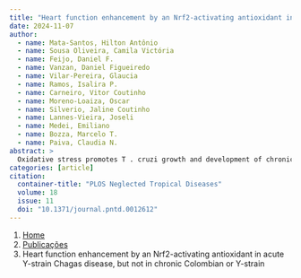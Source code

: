```yaml
---
title: "Heart function enhancement by an Nrf2-activating antioxidant in acute Y-strain Chagas disease, but not in chronic Colombian or Y-strain"
date: 2024-11-07
author:
  - name: Mata-Santos, Hilton Antônio
  - name: Sousa Oliveira, Camila Victória
  - name: Feijo, Daniel F.
  - name: Vanzan, Daniel Figueiredo
  - name: Vilar-Pereira, Glaucia
  - name: Ramos, Isalira P.
  - name: Carneiro, Vitor Coutinho
  - name: Moreno-Loaiza, Oscar
  - name: Silverio, Jaline Coutinho
  - name: Lannes-Vieira, Joseli
  - name: Medei, Emiliano
  - name: Bozza, Marcelo T.
  - name: Paiva, Claudia N.
abstract: > 
  Oxidative stress promotes T . cruzi growth and development of chronic Chagas heart dysfunction. However, the literature contains gaps that must be fulfilled, largely due to variations in parasite DTU sources, cell types, mouse strains, and tools to manipulate redox status. We assessed the impact of oxidative environment on parasite burden in cardiomyoblasts and the effects of the Nrf2-inducer COPP on heart function in BALB/c mice infected with either DTU-II Y or DTU-I Colombian T . cruzi strains. Treatment with antioxidants CoPP, apocynin, resveratrol, and tempol reduced parasite burden in cardiomyoblasts H9C2 for both DTUI- and II-strains, while H 2 O 2 increased it. CoPP treatment improved electrical heart function when administered during acute stage of Y-strain infection, coinciding with an overall trend towards increased survival and reduced heart parasite burden. These beneficial effects surpassed those of trypanocidal benznidazole, implying that CoPP directly affects heart physiology. CoPP treatment had beneficial impact on heart systolic function when performed during acute and evaluated during chronic stage. No impact of CoPP on heart parasite burden, electrical, or mechanical function was observed during the chronic stage of Colombian-strain infection, despite previous demonstrations of improvement with other antioxidants. Treatment with CoPP also did not improve heart function of mice chronically infected with Y-strain. Our findings indicate that amastigote growth is responsive to changes in oxidative environment within heart cells regardless of the DTU source, but CoPP influence on heart parasite burden in vivo and heart function is mostly confined to the acute phase. The nature of the antioxidant employed, T . cruzi DTU, and the stage of disease, emerge as crucial factors to consider in heart function studies.
categories: [article]
citation: 
  container-title: "PLOS Neglected Tropical Diseases"
  volume: 18
  issue: 11
  doi: "10.1371/journal.pntd.0012612"
---
```


```{=html}
<nav aria-label="breadcrumb">
  <ol class="breadcrumb">
    <li class="breadcrumb-item"><a href="../../index.html">Home</a></li>
    <li class="breadcrumb-item"><a href="../index.html">Publicações</a></li>
    <li class="breadcrumb-item active" aria-current="page">Heart function enhancement by an Nrf2-activating antioxidant in acute Y-strain Chagas disease, but not in chronic Colombian or Y-strain</li>
  </ol>
</nav>
```
